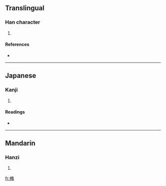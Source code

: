 ==Translingual==

===Han character===
{{Han char|rn=75|rad=木|as=11|sn=15|four=|canj=木人中木 (DOLD)}}

# {{defn|Han|sort=木11}}

====References====
* {{Han ref|kx=0551.080|dkj=15461|dj=0939.080|hdz=21280.120|uh=6A24|ud=27172}}

----

==Japanese==

===Kanji===
{{ja-kanji|grade=|rs=木11}}

# {{defn|Japanese}}

====Readings====
* {{ja-readings|on=[[じょう]] (jō)|kun=[[ゆず]] (yuzu), [[こえだ]] (koeda)}}

----

==Mandarin==

===Hanzi===
{{cmn-hanzi|pin=[[guāng]] ([[guang1]]), [[hèng]] ([[heng4]]), [[huáng]] ([[huang2]]), [[huàng]] ([[huang4]]), [[tiáo]] ([[tiao2]])|wg=kuang<sup>1</sup>, heng<sup>4</sup>, huang<sup>2</sup>, huang<sup>4</sup>, t'iao<sup>2</sup>}}

# {{defn|Mandarin}}

[[fr:樤]]